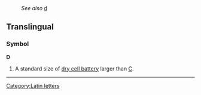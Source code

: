 :''See also'' [[d]]


==Translingual==
===Symbol===
'''D'''

# A standard size of [[dry cell battery]] larger than [[C]].

----
[[Category:Latin letters]]